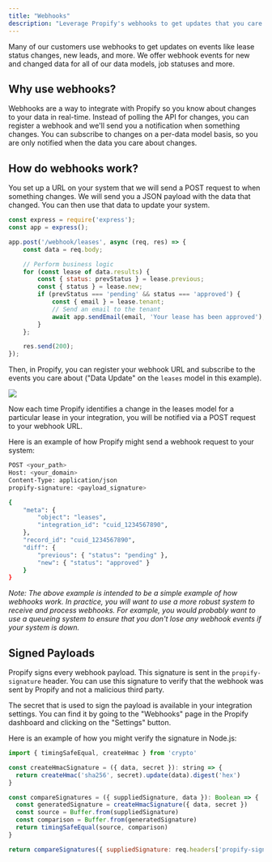 ```yaml
---
title: "Webhooks"
description: "Leverage Propify's webhooks to get updates that you care about."
---
```


Many of our customers use webhooks to get updates on events like lease status changes, new leads, and more. We offer webhook events for new and changed data for all of our data models, job statuses and more.

## Why use webhooks?

Webhooks are a way to integrate with Propify so you know about changes to your data in real-time. Instead of polling the API for changes, you can register a webhook and we'll send you a notification when something changes. You can subscribe to changes on a per-data model basis, so you are only notified when the data you care about changes.

## How do webhooks work?

You set up a URL on your system that we will send a POST request to when something changes. We will send you a JSON payload with the data that changed. You can then use that data to update your system.

```javascript Example route (in YOUR system) to receive webhook
const express = require('express');
const app = express();

app.post('/webhook/leases', async (req, res) => {
    const data = req.body;

    // Perform business logic
    for (const lease of data.results) {
        const { status: prevStatus } = lease.previous;
        const { status } = lease.new;
        if (prevStatus === 'pending' && status === 'approved') {
            const { email } = lease.tenant;
            // Send an email to the tenant
            await app.sendEmail(email, 'Your lease has been approved');
        }
    };

    res.send(200);
});
```

Then, in Propify, you can register your webhook URL and subscribe to the events you care about ("Data Update" on the `leases` model in this example).

<Frame>
    <img src="/images/webhook-lease-setup.png" />
</Frame>

Now each time Propify identifies a change in the leases model for a particular lease in your integration, you will be notified via a POST request to your webhook URL.

Here is an example of how Propify might send a webhook request to your system:
```bash Example webhook sent from Propify
POST <your_path>
Host: <your_domain>
Content-Type: application/json
propify-signature: <payload_signature>

{
    "meta": {
        "object": "leases",
        "integration_id": "cuid_1234567890",
    },
    "record_id": "cuid_1234567890",
    "diff": {
        "previous": { "status": "pending" },
        "new": { "status": "approved" }
    }
}
```

_Note: The above example is intended to be a simple example of how webhooks work. In practice, you will want to use a more robust system to receive and process webhooks. For example, you would probably want to use a queueing system to ensure that you don't lose any webhook events if your system is down._

## Signed Payloads

Propify signs every webhook payload. This signature is sent in the `propify-signature` header. You can use this signature to verify that the webhook was sent by Propify and not a malicious third party.

The secret that is used to sign the payload is available in your integration settings. You can find it by going to the "Webhooks" page in the Propify dashboard and clicking on the "Settings" button.

Here is an example of how you might verify the signature in Node.js:
```javascript Example signature verification
import { timingSafeEqual, createHmac } from 'crypto'

const createHmacSignature = ({ data, secret }): string => {
  return createHmac('sha256', secret).update(data).digest('hex')
}

const compareSignatures = ({ suppliedSignature, data }): Boolean => {
  const generatedSignature = createHmacSignature({ data, secret })
  const source = Buffer.from(suppliedSignature)
  const comparison = Buffer.from(generatedSignature)
  return timingSafeEqual(source, comparison)
}

return compareSignatures({ suppliedSignature: req.headers['propify-signature'], data: req.body })
```